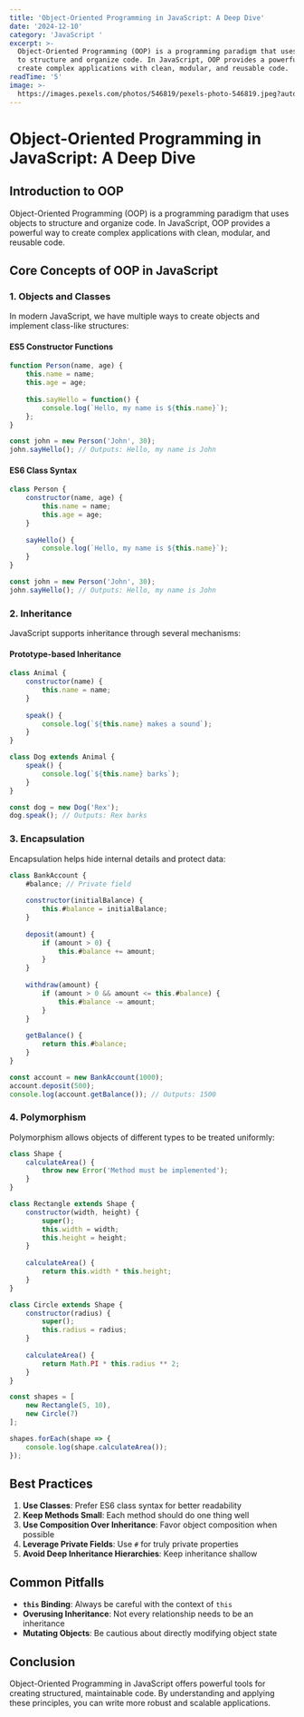 ```yaml
---
title: 'Object-Oriented Programming in JavaScript: A Deep Dive'
date: '2024-12-10'
category: 'JavaScript '
excerpt: >-
  Object-Oriented Programming (OOP) is a programming paradigm that uses objects
  to structure and organize code. In JavaScript, OOP provides a powerful way to
  create complex applications with clean, modular, and reusable code.
readTime: '5'
image: >-
  https://images.pexels.com/photos/546819/pexels-photo-546819.jpeg?auto=compress&cs=tinysrgb&w=1260&h=750&dpr=1
---
```

# Object-Oriented Programming in JavaScript: A Deep Dive

## Introduction to OOP

Object-Oriented Programming (OOP) is a programming paradigm that uses objects to structure and organize code. In JavaScript, OOP provides a powerful way to create complex applications with clean, modular, and reusable code.

## Core Concepts of OOP in JavaScript

### 1. Objects and Classes

In modern JavaScript, we have multiple ways to create objects and implement class-like structures:

#### ES5 Constructor Functions
```javascript
function Person(name, age) {
    this.name = name;
    this.age = age;
    
    this.sayHello = function() {
        console.log(`Hello, my name is ${this.name}`);
    };
}

const john = new Person('John', 30);
john.sayHello(); // Outputs: Hello, my name is John
```

#### ES6 Class Syntax
```javascript
class Person {
    constructor(name, age) {
        this.name = name;
        this.age = age;
    }
    
    sayHello() {
        console.log(`Hello, my name is ${this.name}`);
    }
}

const john = new Person('John', 30);
john.sayHello(); // Outputs: Hello, my name is John
```

### 2. Inheritance

JavaScript supports inheritance through several mechanisms:

#### Prototype-based Inheritance
```javascript
class Animal {
    constructor(name) {
        this.name = name;
    }
    
    speak() {
        console.log(`${this.name} makes a sound`);
    }
}

class Dog extends Animal {
    speak() {
        console.log(`${this.name} barks`);
    }
}

const dog = new Dog('Rex');
dog.speak(); // Outputs: Rex barks
```

### 3. Encapsulation

Encapsulation helps hide internal details and protect data:

```javascript
class BankAccount {
    #balance; // Private field
    
    constructor(initialBalance) {
        this.#balance = initialBalance;
    }
    
    deposit(amount) {
        if (amount > 0) {
            this.#balance += amount;
        }
    }
    
    withdraw(amount) {
        if (amount > 0 && amount <= this.#balance) {
            this.#balance -= amount;
        }
    }
    
    getBalance() {
        return this.#balance;
    }
}

const account = new BankAccount(1000);
account.deposit(500);
console.log(account.getBalance()); // Outputs: 1500
```

### 4. Polymorphism

Polymorphism allows objects of different types to be treated uniformly:

```javascript
class Shape {
    calculateArea() {
        throw new Error('Method must be implemented');
    }
}

class Rectangle extends Shape {
    constructor(width, height) {
        super();
        this.width = width;
        this.height = height;
    }
    
    calculateArea() {
        return this.width * this.height;
    }
}

class Circle extends Shape {
    constructor(radius) {
        super();
        this.radius = radius;
    }
    
    calculateArea() {
        return Math.PI * this.radius ** 2;
    }
}

const shapes = [
    new Rectangle(5, 10),
    new Circle(7)
];

shapes.forEach(shape => {
    console.log(shape.calculateArea());
});
```

## Best Practices

1. **Use Classes**: Prefer ES6 class syntax for better readability
2. **Keep Methods Small**: Each method should do one thing well
3. **Use Composition Over Inheritance**: Favor object composition when possible
4. **Leverage Private Fields**: Use `#` for truly private properties
5. **Avoid Deep Inheritance Hierarchies**: Keep inheritance shallow

## Common Pitfalls

- **`this` Binding**: Always be careful with the context of `this`
- **Overusing Inheritance**: Not every relationship needs to be an inheritance
- **Mutating Objects**: Be cautious about directly modifying object state

## Conclusion

Object-Oriented Programming in JavaScript offers powerful tools for creating structured, maintainable code. By understanding and applying these principles, you can write more robust and scalable applications.
